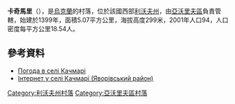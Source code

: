 {{coord|49|54|9|N|23|37|26|E|scale:100000|display=title}}

'''卡奇馬里'''（{{lang-uk|Качмарі}}），是[[烏克蘭|烏克蘭]]的村落，位於該國西部[[利沃夫州|利沃夫州]]，由[[亞沃里夫區|亞沃里夫區]]負責管轄，始建於1399年，面積5.07平方公里，海拔高度299米，2001年人口94，人口密度每平方公里18.54人。

==參考資料==
* [http://weather.in.ua/ua/l'vovskaja/10331 Погода в селі Качмарі]
* [http://gazik.com.ua Інтернет у селі Качмарі (Яворівський район)] {{Wayback|url=http://gazik.com.ua/ |date=20200731140401 }}

{{DEFAULTSORT:Качмарі}}
[[Category:利沃夫州村落|Category:利沃夫州村落]]
[[Category:亞沃里夫區村落|Category:亞沃里夫區村落]]


{{Lviv-geo-stub}}